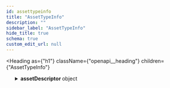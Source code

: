 ```yaml
---
id: assettypeinfo
title: "AssetTypeInfo"
description: ""
sidebar_label: "AssetTypeInfo"
hide_title: true
schema: true
custom_edit_url: null
---
```



<Heading
  as={"h1"}
  className={"openapi__heading"}
  children={"AssetTypeInfo"}
>
</Heading>





<ul>
  <SchemaItem
    collapsible={true}
    className={"schemaItem"}
  >
    <details
      style={{}}
      className={"openapi-markdown__details"}
    >
      <summary
        style={{}}
      >
        <span
          className={"openapi-schema__container"}
        >
          <strong
            className={"openapi-schema__property"}
          >
            assetDescriptor
          </strong><span
            className={"openapi-schema__name"}
          >
             object
          </span>
        </span>
      </summary><div
        style={{"marginLeft":"1rem"}}
      >
        <SchemaItem
          collapsible={false}
          name={"name"}
          required={false}
          schemaName={"string"}
          qualifierMessage={"**Possible values:** Value must match regular expression `^\\w+$`"}
          schema={{"pattern":"^\\w+$","type":"string"}}
        >
          
        </SchemaItem><SchemaItem
          collapsible={false}
          name={"icon"}
          required={false}
          schemaName={"string"}
          qualifierMessage={undefined}
          schema={{"type":"string"}}
        >
          
        </SchemaItem><SchemaItem
          collapsible={false}
          name={"colour"}
          required={false}
          schemaName={"string"}
          qualifierMessage={undefined}
          schema={{"type":"string"}}
        >
          
        </SchemaItem><SchemaItem
          collapsible={false}
          name={"dynamic"}
          required={false}
          schemaName={"boolean"}
          qualifierMessage={undefined}
          schema={{"type":"boolean"}}
        >
          
        </SchemaItem><SchemaItem
          collapsible={false}
          name={"descriptorType"}
          required={true}
          schemaName={"string"}
          qualifierMessage={undefined}
          schema={{"type":"string"}}
        >
          
        </SchemaItem>
      </div>
    </details>
  </SchemaItem><SchemaItem
    collapsible={true}
    className={"schemaItem"}
  >
    <details
      style={{}}
      className={"openapi-markdown__details"}
    >
      <summary
        style={{}}
      >
        <span
          className={"openapi-schema__container"}
        >
          <strong
            className={"openapi-schema__property"}
          >
            attributeDescriptors
          </strong><span
            className={"openapi-schema__name"}
          >
             object[]
          </span>
        </span>
      </summary><div
        style={{"marginLeft":"1rem"}}
      >
        <li>
          <div
            style={{"fontSize":"var(--ifm-code-font-size)","opacity":"0.6","marginLeft":"-.5rem","paddingBottom":".5rem"}}
          >
            Array [
          </div>
        </li><SchemaItem
          collapsible={false}
          name={"name"}
          required={false}
          schemaName={"string"}
          qualifierMessage={undefined}
          schema={{"type":"string"}}
        >
          
        </SchemaItem><SchemaItem
          collapsible={true}
          className={"schemaItem"}
        >
          <details
            style={{}}
            className={"openapi-markdown__details"}
          >
            <summary
              style={{}}
            >
              <span
                className={"openapi-schema__container"}
              >
                <strong
                  className={"openapi-schema__property"}
                >
                  type
                </strong><span
                  className={"openapi-schema__name"}
                >
                   object
                </span>
              </span>
            </summary><div
              style={{"marginLeft":"1rem"}}
            >
              <SchemaItem
                collapsible={false}
                name={"name"}
                required={false}
                schemaName={"string"}
                qualifierMessage={"**Possible values:** Value must match regular expression `^\\w+(\\[\\])?$`"}
                schema={{"pattern":"^\\w+(\\[\\])?$","type":"string"}}
              >
                
              </SchemaItem><SchemaItem
                collapsible={true}
                className={"schemaItem"}
              >
                <details
                  style={{}}
                  className={"openapi-markdown__details"}
                >
                  <summary
                    style={{}}
                  >
                    <span
                      className={"openapi-schema__container"}
                    >
                      <strong
                        className={"openapi-schema__property"}
                      >
                        constraints
                      </strong><span
                        className={"openapi-schema__name"}
                      >
                         object[]
                      </span>
                    </span>
                  </summary><div
                    style={{"marginLeft":"1rem"}}
                  >
                    <li>
                      <div
                        style={{"fontSize":"var(--ifm-code-font-size)","opacity":"0.6","marginLeft":"-.5rem","paddingBottom":".5rem"}}
                      >
                        Array [
                      </div>
                    </li><SchemaItem
                      collapsible={false}
                      name={"message"}
                      required={false}
                      schemaName={"string"}
                      qualifierMessage={undefined}
                      schema={{"type":"string"}}
                    >
                      
                    </SchemaItem><SchemaItem
                      collapsible={false}
                      name={"type"}
                      required={true}
                      schemaName={"string"}
                      qualifierMessage={undefined}
                      schema={{"type":"string"}}
                    >
                      
                    </SchemaItem><li>
                      <div
                        style={{"fontSize":"var(--ifm-code-font-size)","opacity":"0.6","marginLeft":"-.5rem"}}
                      >
                        ]
                      </div>
                    </li>
                  </div>
                </details>
              </SchemaItem><SchemaItem
                collapsible={true}
                className={"schemaItem"}
              >
                <details
                  style={{}}
                  className={"openapi-markdown__details"}
                >
                  <summary
                    style={{}}
                  >
                    <span
                      className={"openapi-schema__container"}
                    >
                      <strong
                        className={"openapi-schema__property"}
                      >
                        format
                      </strong><span
                        className={"openapi-schema__name"}
                      >
                         object
                      </span>
                    </span>
                  </summary><div
                    style={{"marginLeft":"1rem"}}
                  >
                    <SchemaItem
                      collapsible={false}
                      name={"useGrouping"}
                      required={false}
                      schemaName={"boolean"}
                      qualifierMessage={undefined}
                      schema={{"type":"boolean"}}
                    >
                      
                    </SchemaItem><SchemaItem
                      collapsible={false}
                      name={"minimumIntegerDigits"}
                      required={false}
                      schemaName={"int32"}
                      qualifierMessage={undefined}
                      schema={{"type":"integer","format":"int32"}}
                    >
                      
                    </SchemaItem><SchemaItem
                      collapsible={false}
                      name={"minimumFractionDigits"}
                      required={false}
                      schemaName={"int32"}
                      qualifierMessage={undefined}
                      schema={{"type":"integer","format":"int32"}}
                    >
                      
                    </SchemaItem><SchemaItem
                      collapsible={false}
                      name={"maximumFractionDigits"}
                      required={false}
                      schemaName={"int32"}
                      qualifierMessage={undefined}
                      schema={{"type":"integer","format":"int32"}}
                    >
                      
                    </SchemaItem><SchemaItem
                      collapsible={false}
                      name={"minimumSignificantDigits"}
                      required={false}
                      schemaName={"int32"}
                      qualifierMessage={undefined}
                      schema={{"type":"integer","format":"int32"}}
                    >
                      
                    </SchemaItem><SchemaItem
                      collapsible={false}
                      name={"maximumSignificantDigits"}
                      required={false}
                      schemaName={"int32"}
                      qualifierMessage={undefined}
                      schema={{"type":"integer","format":"int32"}}
                    >
                      
                    </SchemaItem><SchemaItem
                      collapsible={false}
                      name={"asBoolean"}
                      required={false}
                      schemaName={"boolean"}
                      qualifierMessage={undefined}
                      schema={{"type":"boolean"}}
                    >
                      
                    </SchemaItem><SchemaItem
                      collapsible={false}
                      name={"asDate"}
                      required={false}
                      schemaName={"boolean"}
                      qualifierMessage={undefined}
                      schema={{"type":"boolean"}}
                    >
                      
                    </SchemaItem><SchemaItem
                      collapsible={false}
                      name={"asSlider"}
                      required={false}
                      schemaName={"boolean"}
                      qualifierMessage={undefined}
                      schema={{"type":"boolean"}}
                    >
                      
                    </SchemaItem><SchemaItem
                      collapsible={false}
                      name={"resolution"}
                      required={false}
                      schemaName={"number"}
                      qualifierMessage={undefined}
                      schema={{"type":"number"}}
                    >
                      
                    </SchemaItem><SchemaItem
                      collapsible={false}
                      name={"dateStyle"}
                      required={false}
                      schemaName={"string"}
                      qualifierMessage={"**Possible values:** [`numeric`, `2-digit`, `full`, `long`, `medium`, `short`, `narrow`]"}
                      schema={{"type":"string","enum":["numeric","2-digit","full","long","medium","short","narrow"]}}
                    >
                      
                    </SchemaItem><SchemaItem
                      collapsible={false}
                      name={"timeStyle"}
                      required={false}
                      schemaName={"string"}
                      qualifierMessage={"**Possible values:** [`numeric`, `2-digit`, `full`, `long`, `medium`, `short`, `narrow`]"}
                      schema={{"type":"string","enum":["numeric","2-digit","full","long","medium","short","narrow"]}}
                    >
                      
                    </SchemaItem><SchemaItem
                      collapsible={false}
                      name={"dayPeriod"}
                      required={false}
                      schemaName={"string"}
                      qualifierMessage={"**Possible values:** [`numeric`, `2-digit`, `full`, `long`, `medium`, `short`, `narrow`]"}
                      schema={{"type":"string","enum":["numeric","2-digit","full","long","medium","short","narrow"]}}
                    >
                      
                    </SchemaItem><SchemaItem
                      collapsible={false}
                      name={"hour12"}
                      required={false}
                      schemaName={"boolean"}
                      qualifierMessage={undefined}
                      schema={{"type":"boolean"}}
                    >
                      
                    </SchemaItem><SchemaItem
                      collapsible={false}
                      name={"iso8601"}
                      required={false}
                      schemaName={"boolean"}
                      qualifierMessage={undefined}
                      schema={{"type":"boolean"}}
                    >
                      
                    </SchemaItem><SchemaItem
                      collapsible={false}
                      name={"weekday"}
                      required={false}
                      schemaName={"string"}
                      qualifierMessage={"**Possible values:** [`numeric`, `2-digit`, `full`, `long`, `medium`, `short`, `narrow`]"}
                      schema={{"type":"string","enum":["numeric","2-digit","full","long","medium","short","narrow"]}}
                    >
                      
                    </SchemaItem><SchemaItem
                      collapsible={false}
                      name={"era"}
                      required={false}
                      schemaName={"string"}
                      qualifierMessage={"**Possible values:** [`numeric`, `2-digit`, `full`, `long`, `medium`, `short`, `narrow`]"}
                      schema={{"type":"string","enum":["numeric","2-digit","full","long","medium","short","narrow"]}}
                    >
                      
                    </SchemaItem><SchemaItem
                      collapsible={false}
                      name={"year"}
                      required={false}
                      schemaName={"string"}
                      qualifierMessage={"**Possible values:** [`numeric`, `2-digit`, `full`, `long`, `medium`, `short`, `narrow`]"}
                      schema={{"type":"string","enum":["numeric","2-digit","full","long","medium","short","narrow"]}}
                    >
                      
                    </SchemaItem><SchemaItem
                      collapsible={false}
                      name={"month"}
                      required={false}
                      schemaName={"string"}
                      qualifierMessage={"**Possible values:** [`numeric`, `2-digit`, `full`, `long`, `medium`, `short`, `narrow`]"}
                      schema={{"type":"string","enum":["numeric","2-digit","full","long","medium","short","narrow"]}}
                    >
                      
                    </SchemaItem><SchemaItem
                      collapsible={false}
                      name={"week"}
                      required={false}
                      schemaName={"string"}
                      qualifierMessage={"**Possible values:** [`numeric`, `2-digit`, `full`, `long`, `medium`, `short`, `narrow`]"}
                      schema={{"type":"string","enum":["numeric","2-digit","full","long","medium","short","narrow"]}}
                    >
                      
                    </SchemaItem><SchemaItem
                      collapsible={false}
                      name={"day"}
                      required={false}
                      schemaName={"string"}
                      qualifierMessage={"**Possible values:** [`numeric`, `2-digit`, `full`, `long`, `medium`, `short`, `narrow`]"}
                      schema={{"type":"string","enum":["numeric","2-digit","full","long","medium","short","narrow"]}}
                    >
                      
                    </SchemaItem><SchemaItem
                      collapsible={false}
                      name={"hour"}
                      required={false}
                      schemaName={"string"}
                      qualifierMessage={"**Possible values:** [`numeric`, `2-digit`, `full`, `long`, `medium`, `short`, `narrow`]"}
                      schema={{"type":"string","enum":["numeric","2-digit","full","long","medium","short","narrow"]}}
                    >
                      
                    </SchemaItem><SchemaItem
                      collapsible={false}
                      name={"minute"}
                      required={false}
                      schemaName={"string"}
                      qualifierMessage={"**Possible values:** [`numeric`, `2-digit`, `full`, `long`, `medium`, `short`, `narrow`]"}
                      schema={{"type":"string","enum":["numeric","2-digit","full","long","medium","short","narrow"]}}
                    >
                      
                    </SchemaItem><SchemaItem
                      collapsible={false}
                      name={"second"}
                      required={false}
                      schemaName={"string"}
                      qualifierMessage={"**Possible values:** [`numeric`, `2-digit`, `full`, `long`, `medium`, `short`, `narrow`]"}
                      schema={{"type":"string","enum":["numeric","2-digit","full","long","medium","short","narrow"]}}
                    >
                      
                    </SchemaItem><SchemaItem
                      collapsible={false}
                      name={"fractionalSecondDigits"}
                      required={false}
                      schemaName={"int32"}
                      qualifierMessage={undefined}
                      schema={{"type":"integer","format":"int32"}}
                    >
                      
                    </SchemaItem><SchemaItem
                      collapsible={false}
                      name={"timeZoneName"}
                      required={false}
                      schemaName={"string"}
                      qualifierMessage={"**Possible values:** [`numeric`, `2-digit`, `full`, `long`, `medium`, `short`, `narrow`]"}
                      schema={{"type":"string","enum":["numeric","2-digit","full","long","medium","short","narrow"]}}
                    >
                      
                    </SchemaItem><SchemaItem
                      collapsible={false}
                      name={"momentJsFormat"}
                      required={false}
                      schemaName={"string"}
                      qualifierMessage={undefined}
                      schema={{"type":"string"}}
                    >
                      
                    </SchemaItem><SchemaItem
                      collapsible={false}
                      name={"asNumber"}
                      required={false}
                      schemaName={"boolean"}
                      qualifierMessage={undefined}
                      schema={{"type":"boolean"}}
                    >
                      
                    </SchemaItem><SchemaItem
                      collapsible={false}
                      name={"asOnOff"}
                      required={false}
                      schemaName={"boolean"}
                      qualifierMessage={undefined}
                      schema={{"type":"boolean"}}
                    >
                      
                    </SchemaItem><SchemaItem
                      collapsible={false}
                      name={"asPressedReleased"}
                      required={false}
                      schemaName={"boolean"}
                      qualifierMessage={undefined}
                      schema={{"type":"boolean"}}
                    >
                      
                    </SchemaItem><SchemaItem
                      collapsible={false}
                      name={"asOpenClosed"}
                      required={false}
                      schemaName={"boolean"}
                      qualifierMessage={undefined}
                      schema={{"type":"boolean"}}
                    >
                      
                    </SchemaItem><SchemaItem
                      collapsible={false}
                      name={"asMomentary"}
                      required={false}
                      schemaName={"boolean"}
                      qualifierMessage={undefined}
                      schema={{"type":"boolean"}}
                    >
                      
                    </SchemaItem><SchemaItem
                      collapsible={false}
                      name={"multiline"}
                      required={false}
                      schemaName={"boolean"}
                      qualifierMessage={undefined}
                      schema={{"type":"boolean"}}
                    >
                      
                    </SchemaItem>
                  </div>
                </details>
              </SchemaItem><SchemaItem
                collapsible={false}
                name={"units"}
                required={false}
                schemaName={"string[]"}
                qualifierMessage={undefined}
                schema={{"type":"array","items":{"type":"string"}}}
              >
                
              </SchemaItem><SchemaItem
                collapsible={false}
                name={"arrayDimensions"}
                required={false}
                schemaName={"int32"}
                qualifierMessage={undefined}
                schema={{"type":"integer","format":"int32"}}
              >
                
              </SchemaItem><SchemaItem
                collapsible={false}
                name={"metaUseOnly"}
                required={false}
                schemaName={"boolean"}
                qualifierMessage={undefined}
                schema={{"type":"boolean"}}
              >
                
              </SchemaItem><SchemaItem
                collapsible={false}
                name={"jsonType"}
                required={false}
                schemaName={"string"}
                qualifierMessage={undefined}
                schema={{"type":"string"}}
              >
                
              </SchemaItem>
            </div>
          </details>
        </SchemaItem><SchemaItem
          collapsible={true}
          className={"schemaItem"}
        >
          <details
            style={{}}
            className={"openapi-markdown__details"}
          >
            <summary
              style={{}}
            >
              <span
                className={"openapi-schema__container"}
              >
                <strong
                  className={"openapi-schema__property"}
                >
                  constraints
                </strong><span
                  className={"openapi-schema__name"}
                >
                   object[]
                </span>
              </span>
            </summary><div
              style={{"marginLeft":"1rem"}}
            >
              <li>
                <div
                  style={{"fontSize":"var(--ifm-code-font-size)","opacity":"0.6","marginLeft":"-.5rem","paddingBottom":".5rem"}}
                >
                  Array [
                </div>
              </li><SchemaItem
                collapsible={false}
                name={"message"}
                required={false}
                schemaName={"string"}
                qualifierMessage={undefined}
                schema={{"type":"string"}}
              >
                
              </SchemaItem><SchemaItem
                collapsible={false}
                name={"type"}
                required={true}
                schemaName={"string"}
                qualifierMessage={undefined}
                schema={{"type":"string"}}
              >
                
              </SchemaItem><li>
                <div
                  style={{"fontSize":"var(--ifm-code-font-size)","opacity":"0.6","marginLeft":"-.5rem"}}
                >
                  ]
                </div>
              </li>
            </div>
          </details>
        </SchemaItem><SchemaItem
          collapsible={true}
          className={"schemaItem"}
        >
          <details
            style={{}}
            className={"openapi-markdown__details"}
          >
            <summary
              style={{}}
            >
              <span
                className={"openapi-schema__container"}
              >
                <strong
                  className={"openapi-schema__property"}
                >
                  format
                </strong><span
                  className={"openapi-schema__name"}
                >
                   object
                </span>
              </span>
            </summary><div
              style={{"marginLeft":"1rem"}}
            >
              <SchemaItem
                collapsible={false}
                name={"useGrouping"}
                required={false}
                schemaName={"boolean"}
                qualifierMessage={undefined}
                schema={{"type":"boolean"}}
              >
                
              </SchemaItem><SchemaItem
                collapsible={false}
                name={"minimumIntegerDigits"}
                required={false}
                schemaName={"int32"}
                qualifierMessage={undefined}
                schema={{"type":"integer","format":"int32"}}
              >
                
              </SchemaItem><SchemaItem
                collapsible={false}
                name={"minimumFractionDigits"}
                required={false}
                schemaName={"int32"}
                qualifierMessage={undefined}
                schema={{"type":"integer","format":"int32"}}
              >
                
              </SchemaItem><SchemaItem
                collapsible={false}
                name={"maximumFractionDigits"}
                required={false}
                schemaName={"int32"}
                qualifierMessage={undefined}
                schema={{"type":"integer","format":"int32"}}
              >
                
              </SchemaItem><SchemaItem
                collapsible={false}
                name={"minimumSignificantDigits"}
                required={false}
                schemaName={"int32"}
                qualifierMessage={undefined}
                schema={{"type":"integer","format":"int32"}}
              >
                
              </SchemaItem><SchemaItem
                collapsible={false}
                name={"maximumSignificantDigits"}
                required={false}
                schemaName={"int32"}
                qualifierMessage={undefined}
                schema={{"type":"integer","format":"int32"}}
              >
                
              </SchemaItem><SchemaItem
                collapsible={false}
                name={"asBoolean"}
                required={false}
                schemaName={"boolean"}
                qualifierMessage={undefined}
                schema={{"type":"boolean"}}
              >
                
              </SchemaItem><SchemaItem
                collapsible={false}
                name={"asDate"}
                required={false}
                schemaName={"boolean"}
                qualifierMessage={undefined}
                schema={{"type":"boolean"}}
              >
                
              </SchemaItem><SchemaItem
                collapsible={false}
                name={"asSlider"}
                required={false}
                schemaName={"boolean"}
                qualifierMessage={undefined}
                schema={{"type":"boolean"}}
              >
                
              </SchemaItem><SchemaItem
                collapsible={false}
                name={"resolution"}
                required={false}
                schemaName={"number"}
                qualifierMessage={undefined}
                schema={{"type":"number"}}
              >
                
              </SchemaItem><SchemaItem
                collapsible={false}
                name={"dateStyle"}
                required={false}
                schemaName={"string"}
                qualifierMessage={"**Possible values:** [`numeric`, `2-digit`, `full`, `long`, `medium`, `short`, `narrow`]"}
                schema={{"type":"string","enum":["numeric","2-digit","full","long","medium","short","narrow"]}}
              >
                
              </SchemaItem><SchemaItem
                collapsible={false}
                name={"timeStyle"}
                required={false}
                schemaName={"string"}
                qualifierMessage={"**Possible values:** [`numeric`, `2-digit`, `full`, `long`, `medium`, `short`, `narrow`]"}
                schema={{"type":"string","enum":["numeric","2-digit","full","long","medium","short","narrow"]}}
              >
                
              </SchemaItem><SchemaItem
                collapsible={false}
                name={"dayPeriod"}
                required={false}
                schemaName={"string"}
                qualifierMessage={"**Possible values:** [`numeric`, `2-digit`, `full`, `long`, `medium`, `short`, `narrow`]"}
                schema={{"type":"string","enum":["numeric","2-digit","full","long","medium","short","narrow"]}}
              >
                
              </SchemaItem><SchemaItem
                collapsible={false}
                name={"hour12"}
                required={false}
                schemaName={"boolean"}
                qualifierMessage={undefined}
                schema={{"type":"boolean"}}
              >
                
              </SchemaItem><SchemaItem
                collapsible={false}
                name={"iso8601"}
                required={false}
                schemaName={"boolean"}
                qualifierMessage={undefined}
                schema={{"type":"boolean"}}
              >
                
              </SchemaItem><SchemaItem
                collapsible={false}
                name={"weekday"}
                required={false}
                schemaName={"string"}
                qualifierMessage={"**Possible values:** [`numeric`, `2-digit`, `full`, `long`, `medium`, `short`, `narrow`]"}
                schema={{"type":"string","enum":["numeric","2-digit","full","long","medium","short","narrow"]}}
              >
                
              </SchemaItem><SchemaItem
                collapsible={false}
                name={"era"}
                required={false}
                schemaName={"string"}
                qualifierMessage={"**Possible values:** [`numeric`, `2-digit`, `full`, `long`, `medium`, `short`, `narrow`]"}
                schema={{"type":"string","enum":["numeric","2-digit","full","long","medium","short","narrow"]}}
              >
                
              </SchemaItem><SchemaItem
                collapsible={false}
                name={"year"}
                required={false}
                schemaName={"string"}
                qualifierMessage={"**Possible values:** [`numeric`, `2-digit`, `full`, `long`, `medium`, `short`, `narrow`]"}
                schema={{"type":"string","enum":["numeric","2-digit","full","long","medium","short","narrow"]}}
              >
                
              </SchemaItem><SchemaItem
                collapsible={false}
                name={"month"}
                required={false}
                schemaName={"string"}
                qualifierMessage={"**Possible values:** [`numeric`, `2-digit`, `full`, `long`, `medium`, `short`, `narrow`]"}
                schema={{"type":"string","enum":["numeric","2-digit","full","long","medium","short","narrow"]}}
              >
                
              </SchemaItem><SchemaItem
                collapsible={false}
                name={"week"}
                required={false}
                schemaName={"string"}
                qualifierMessage={"**Possible values:** [`numeric`, `2-digit`, `full`, `long`, `medium`, `short`, `narrow`]"}
                schema={{"type":"string","enum":["numeric","2-digit","full","long","medium","short","narrow"]}}
              >
                
              </SchemaItem><SchemaItem
                collapsible={false}
                name={"day"}
                required={false}
                schemaName={"string"}
                qualifierMessage={"**Possible values:** [`numeric`, `2-digit`, `full`, `long`, `medium`, `short`, `narrow`]"}
                schema={{"type":"string","enum":["numeric","2-digit","full","long","medium","short","narrow"]}}
              >
                
              </SchemaItem><SchemaItem
                collapsible={false}
                name={"hour"}
                required={false}
                schemaName={"string"}
                qualifierMessage={"**Possible values:** [`numeric`, `2-digit`, `full`, `long`, `medium`, `short`, `narrow`]"}
                schema={{"type":"string","enum":["numeric","2-digit","full","long","medium","short","narrow"]}}
              >
                
              </SchemaItem><SchemaItem
                collapsible={false}
                name={"minute"}
                required={false}
                schemaName={"string"}
                qualifierMessage={"**Possible values:** [`numeric`, `2-digit`, `full`, `long`, `medium`, `short`, `narrow`]"}
                schema={{"type":"string","enum":["numeric","2-digit","full","long","medium","short","narrow"]}}
              >
                
              </SchemaItem><SchemaItem
                collapsible={false}
                name={"second"}
                required={false}
                schemaName={"string"}
                qualifierMessage={"**Possible values:** [`numeric`, `2-digit`, `full`, `long`, `medium`, `short`, `narrow`]"}
                schema={{"type":"string","enum":["numeric","2-digit","full","long","medium","short","narrow"]}}
              >
                
              </SchemaItem><SchemaItem
                collapsible={false}
                name={"fractionalSecondDigits"}
                required={false}
                schemaName={"int32"}
                qualifierMessage={undefined}
                schema={{"type":"integer","format":"int32"}}
              >
                
              </SchemaItem><SchemaItem
                collapsible={false}
                name={"timeZoneName"}
                required={false}
                schemaName={"string"}
                qualifierMessage={"**Possible values:** [`numeric`, `2-digit`, `full`, `long`, `medium`, `short`, `narrow`]"}
                schema={{"type":"string","enum":["numeric","2-digit","full","long","medium","short","narrow"]}}
              >
                
              </SchemaItem><SchemaItem
                collapsible={false}
                name={"momentJsFormat"}
                required={false}
                schemaName={"string"}
                qualifierMessage={undefined}
                schema={{"type":"string"}}
              >
                
              </SchemaItem><SchemaItem
                collapsible={false}
                name={"asNumber"}
                required={false}
                schemaName={"boolean"}
                qualifierMessage={undefined}
                schema={{"type":"boolean"}}
              >
                
              </SchemaItem><SchemaItem
                collapsible={false}
                name={"asOnOff"}
                required={false}
                schemaName={"boolean"}
                qualifierMessage={undefined}
                schema={{"type":"boolean"}}
              >
                
              </SchemaItem><SchemaItem
                collapsible={false}
                name={"asPressedReleased"}
                required={false}
                schemaName={"boolean"}
                qualifierMessage={undefined}
                schema={{"type":"boolean"}}
              >
                
              </SchemaItem><SchemaItem
                collapsible={false}
                name={"asOpenClosed"}
                required={false}
                schemaName={"boolean"}
                qualifierMessage={undefined}
                schema={{"type":"boolean"}}
              >
                
              </SchemaItem><SchemaItem
                collapsible={false}
                name={"asMomentary"}
                required={false}
                schemaName={"boolean"}
                qualifierMessage={undefined}
                schema={{"type":"boolean"}}
              >
                
              </SchemaItem><SchemaItem
                collapsible={false}
                name={"multiline"}
                required={false}
                schemaName={"boolean"}
                qualifierMessage={undefined}
                schema={{"type":"boolean"}}
              >
                
              </SchemaItem>
            </div>
          </details>
        </SchemaItem><SchemaItem
          collapsible={false}
          name={"units"}
          required={false}
          schemaName={"string[]"}
          qualifierMessage={undefined}
          schema={{"type":"array","items":{"type":"string"}}}
        >
          
        </SchemaItem><SchemaItem
          collapsible={true}
          className={"schemaItem"}
        >
          <details
            style={{}}
            className={"openapi-markdown__details"}
          >
            <summary
              style={{}}
            >
              <span
                className={"openapi-schema__container"}
              >
                <strong
                  className={"openapi-schema__property"}
                >
                  meta
                </strong><span
                  className={"openapi-schema__name"}
                >
                   object
                </span>
              </span>
            </summary><div
              style={{"marginLeft":"1rem"}}
            >
              <SchemaItem
                collapsible={true}
                className={"schemaItem"}
              >
                <details
                  style={{}}
                  className={"openapi-markdown__details"}
                >
                  <summary
                    style={{}}
                  >
                    <span
                      className={"openapi-schema__container"}
                    >
                      <strong
                        className={"openapi-schema__property"}
                      >
                        delegate
                      </strong><span
                        className={"openapi-schema__name"}
                      >
                         object
                      </span>
                    </span>
                  </summary><div
                    style={{"marginLeft":"1rem"}}
                  >
                    <SchemaItem
                      collapsible={true}
                      className={"schemaItem"}
                    >
                      <details
                        style={{}}
                        className={"openapi-markdown__details"}
                      >
                        <summary
                          style={{}}
                        >
                          <span
                            className={"openapi-schema__container"}
                          >
                            <strong
                              className={"openapi-schema__property"}
                            >
                              property name*
                            </strong><span
                              className={"openapi-schema__name"}
                            >
                               MetaItemObject
                            </span>
                          </span>
                        </summary><div
                          style={{"marginLeft":"1rem"}}
                        >
                          <SchemaItem
                            collapsible={true}
                            className={"schemaItem"}
                          >
                            <details
                              style={{}}
                              className={"openapi-markdown__details"}
                            >
                              <summary
                                style={{}}
                              >
                                <span
                                  className={"openapi-schema__container"}
                                >
                                  <strong
                                    className={"openapi-schema__property"}
                                  >
                                    type
                                  </strong><span
                                    className={"openapi-schema__name"}
                                  >
                                     object
                                  </span>
                                </span>
                              </summary><div
                                style={{"marginLeft":"1rem"}}
                              >
                                <SchemaItem
                                  collapsible={false}
                                  name={"name"}
                                  required={false}
                                  schemaName={"string"}
                                  qualifierMessage={"**Possible values:** Value must match regular expression `^\\w+(\\[\\])?$`"}
                                  schema={{"pattern":"^\\w+(\\[\\])?$","type":"string"}}
                                >
                                  
                                </SchemaItem><SchemaItem
                                  collapsible={true}
                                  className={"schemaItem"}
                                >
                                  <details
                                    style={{}}
                                    className={"openapi-markdown__details"}
                                  >
                                    <summary
                                      style={{}}
                                    >
                                      <span
                                        className={"openapi-schema__container"}
                                      >
                                        <strong
                                          className={"openapi-schema__property"}
                                        >
                                          constraints
                                        </strong><span
                                          className={"openapi-schema__name"}
                                        >
                                           object[]
                                        </span>
                                      </span>
                                    </summary><div
                                      style={{"marginLeft":"1rem"}}
                                    >
                                      <li>
                                        <div
                                          style={{"fontSize":"var(--ifm-code-font-size)","opacity":"0.6","marginLeft":"-.5rem","paddingBottom":".5rem"}}
                                        >
                                          Array [
                                        </div>
                                      </li><SchemaItem
                                        collapsible={false}
                                        name={"message"}
                                        required={false}
                                        schemaName={"string"}
                                        qualifierMessage={undefined}
                                        schema={{"type":"string"}}
                                      >
                                        
                                      </SchemaItem><SchemaItem
                                        collapsible={false}
                                        name={"type"}
                                        required={true}
                                        schemaName={"string"}
                                        qualifierMessage={undefined}
                                        schema={{"type":"string"}}
                                      >
                                        
                                      </SchemaItem><li>
                                        <div
                                          style={{"fontSize":"var(--ifm-code-font-size)","opacity":"0.6","marginLeft":"-.5rem"}}
                                        >
                                          ]
                                        </div>
                                      </li>
                                    </div>
                                  </details>
                                </SchemaItem><SchemaItem
                                  collapsible={true}
                                  className={"schemaItem"}
                                >
                                  <details
                                    style={{}}
                                    className={"openapi-markdown__details"}
                                  >
                                    <summary
                                      style={{}}
                                    >
                                      <span
                                        className={"openapi-schema__container"}
                                      >
                                        <strong
                                          className={"openapi-schema__property"}
                                        >
                                          format
                                        </strong><span
                                          className={"openapi-schema__name"}
                                        >
                                           object
                                        </span>
                                      </span>
                                    </summary><div
                                      style={{"marginLeft":"1rem"}}
                                    >
                                      <SchemaItem
                                        collapsible={false}
                                        name={"useGrouping"}
                                        required={false}
                                        schemaName={"boolean"}
                                        qualifierMessage={undefined}
                                        schema={{"type":"boolean"}}
                                      >
                                        
                                      </SchemaItem><SchemaItem
                                        collapsible={false}
                                        name={"minimumIntegerDigits"}
                                        required={false}
                                        schemaName={"int32"}
                                        qualifierMessage={undefined}
                                        schema={{"type":"integer","format":"int32"}}
                                      >
                                        
                                      </SchemaItem><SchemaItem
                                        collapsible={false}
                                        name={"minimumFractionDigits"}
                                        required={false}
                                        schemaName={"int32"}
                                        qualifierMessage={undefined}
                                        schema={{"type":"integer","format":"int32"}}
                                      >
                                        
                                      </SchemaItem><SchemaItem
                                        collapsible={false}
                                        name={"maximumFractionDigits"}
                                        required={false}
                                        schemaName={"int32"}
                                        qualifierMessage={undefined}
                                        schema={{"type":"integer","format":"int32"}}
                                      >
                                        
                                      </SchemaItem><SchemaItem
                                        collapsible={false}
                                        name={"minimumSignificantDigits"}
                                        required={false}
                                        schemaName={"int32"}
                                        qualifierMessage={undefined}
                                        schema={{"type":"integer","format":"int32"}}
                                      >
                                        
                                      </SchemaItem><SchemaItem
                                        collapsible={false}
                                        name={"maximumSignificantDigits"}
                                        required={false}
                                        schemaName={"int32"}
                                        qualifierMessage={undefined}
                                        schema={{"type":"integer","format":"int32"}}
                                      >
                                        
                                      </SchemaItem><SchemaItem
                                        collapsible={false}
                                        name={"asBoolean"}
                                        required={false}
                                        schemaName={"boolean"}
                                        qualifierMessage={undefined}
                                        schema={{"type":"boolean"}}
                                      >
                                        
                                      </SchemaItem><SchemaItem
                                        collapsible={false}
                                        name={"asDate"}
                                        required={false}
                                        schemaName={"boolean"}
                                        qualifierMessage={undefined}
                                        schema={{"type":"boolean"}}
                                      >
                                        
                                      </SchemaItem><SchemaItem
                                        collapsible={false}
                                        name={"asSlider"}
                                        required={false}
                                        schemaName={"boolean"}
                                        qualifierMessage={undefined}
                                        schema={{"type":"boolean"}}
                                      >
                                        
                                      </SchemaItem><SchemaItem
                                        collapsible={false}
                                        name={"resolution"}
                                        required={false}
                                        schemaName={"number"}
                                        qualifierMessage={undefined}
                                        schema={{"type":"number"}}
                                      >
                                        
                                      </SchemaItem><SchemaItem
                                        collapsible={false}
                                        name={"dateStyle"}
                                        required={false}
                                        schemaName={"string"}
                                        qualifierMessage={"**Possible values:** [`numeric`, `2-digit`, `full`, `long`, `medium`, `short`, `narrow`]"}
                                        schema={{"type":"string","enum":["numeric","2-digit","full","long","medium","short","narrow"]}}
                                      >
                                        
                                      </SchemaItem><SchemaItem
                                        collapsible={false}
                                        name={"timeStyle"}
                                        required={false}
                                        schemaName={"string"}
                                        qualifierMessage={"**Possible values:** [`numeric`, `2-digit`, `full`, `long`, `medium`, `short`, `narrow`]"}
                                        schema={{"type":"string","enum":["numeric","2-digit","full","long","medium","short","narrow"]}}
                                      >
                                        
                                      </SchemaItem><SchemaItem
                                        collapsible={false}
                                        name={"dayPeriod"}
                                        required={false}
                                        schemaName={"string"}
                                        qualifierMessage={"**Possible values:** [`numeric`, `2-digit`, `full`, `long`, `medium`, `short`, `narrow`]"}
                                        schema={{"type":"string","enum":["numeric","2-digit","full","long","medium","short","narrow"]}}
                                      >
                                        
                                      </SchemaItem><SchemaItem
                                        collapsible={false}
                                        name={"hour12"}
                                        required={false}
                                        schemaName={"boolean"}
                                        qualifierMessage={undefined}
                                        schema={{"type":"boolean"}}
                                      >
                                        
                                      </SchemaItem><SchemaItem
                                        collapsible={false}
                                        name={"iso8601"}
                                        required={false}
                                        schemaName={"boolean"}
                                        qualifierMessage={undefined}
                                        schema={{"type":"boolean"}}
                                      >
                                        
                                      </SchemaItem><SchemaItem
                                        collapsible={false}
                                        name={"weekday"}
                                        required={false}
                                        schemaName={"string"}
                                        qualifierMessage={"**Possible values:** [`numeric`, `2-digit`, `full`, `long`, `medium`, `short`, `narrow`]"}
                                        schema={{"type":"string","enum":["numeric","2-digit","full","long","medium","short","narrow"]}}
                                      >
                                        
                                      </SchemaItem><SchemaItem
                                        collapsible={false}
                                        name={"era"}
                                        required={false}
                                        schemaName={"string"}
                                        qualifierMessage={"**Possible values:** [`numeric`, `2-digit`, `full`, `long`, `medium`, `short`, `narrow`]"}
                                        schema={{"type":"string","enum":["numeric","2-digit","full","long","medium","short","narrow"]}}
                                      >
                                        
                                      </SchemaItem><SchemaItem
                                        collapsible={false}
                                        name={"year"}
                                        required={false}
                                        schemaName={"string"}
                                        qualifierMessage={"**Possible values:** [`numeric`, `2-digit`, `full`, `long`, `medium`, `short`, `narrow`]"}
                                        schema={{"type":"string","enum":["numeric","2-digit","full","long","medium","short","narrow"]}}
                                      >
                                        
                                      </SchemaItem><SchemaItem
                                        collapsible={false}
                                        name={"month"}
                                        required={false}
                                        schemaName={"string"}
                                        qualifierMessage={"**Possible values:** [`numeric`, `2-digit`, `full`, `long`, `medium`, `short`, `narrow`]"}
                                        schema={{"type":"string","enum":["numeric","2-digit","full","long","medium","short","narrow"]}}
                                      >
                                        
                                      </SchemaItem><SchemaItem
                                        collapsible={false}
                                        name={"week"}
                                        required={false}
                                        schemaName={"string"}
                                        qualifierMessage={"**Possible values:** [`numeric`, `2-digit`, `full`, `long`, `medium`, `short`, `narrow`]"}
                                        schema={{"type":"string","enum":["numeric","2-digit","full","long","medium","short","narrow"]}}
                                      >
                                        
                                      </SchemaItem><SchemaItem
                                        collapsible={false}
                                        name={"day"}
                                        required={false}
                                        schemaName={"string"}
                                        qualifierMessage={"**Possible values:** [`numeric`, `2-digit`, `full`, `long`, `medium`, `short`, `narrow`]"}
                                        schema={{"type":"string","enum":["numeric","2-digit","full","long","medium","short","narrow"]}}
                                      >
                                        
                                      </SchemaItem><SchemaItem
                                        collapsible={false}
                                        name={"hour"}
                                        required={false}
                                        schemaName={"string"}
                                        qualifierMessage={"**Possible values:** [`numeric`, `2-digit`, `full`, `long`, `medium`, `short`, `narrow`]"}
                                        schema={{"type":"string","enum":["numeric","2-digit","full","long","medium","short","narrow"]}}
                                      >
                                        
                                      </SchemaItem><SchemaItem
                                        collapsible={false}
                                        name={"minute"}
                                        required={false}
                                        schemaName={"string"}
                                        qualifierMessage={"**Possible values:** [`numeric`, `2-digit`, `full`, `long`, `medium`, `short`, `narrow`]"}
                                        schema={{"type":"string","enum":["numeric","2-digit","full","long","medium","short","narrow"]}}
                                      >
                                        
                                      </SchemaItem><SchemaItem
                                        collapsible={false}
                                        name={"second"}
                                        required={false}
                                        schemaName={"string"}
                                        qualifierMessage={"**Possible values:** [`numeric`, `2-digit`, `full`, `long`, `medium`, `short`, `narrow`]"}
                                        schema={{"type":"string","enum":["numeric","2-digit","full","long","medium","short","narrow"]}}
                                      >
                                        
                                      </SchemaItem><SchemaItem
                                        collapsible={false}
                                        name={"fractionalSecondDigits"}
                                        required={false}
                                        schemaName={"int32"}
                                        qualifierMessage={undefined}
                                        schema={{"type":"integer","format":"int32"}}
                                      >
                                        
                                      </SchemaItem><SchemaItem
                                        collapsible={false}
                                        name={"timeZoneName"}
                                        required={false}
                                        schemaName={"string"}
                                        qualifierMessage={"**Possible values:** [`numeric`, `2-digit`, `full`, `long`, `medium`, `short`, `narrow`]"}
                                        schema={{"type":"string","enum":["numeric","2-digit","full","long","medium","short","narrow"]}}
                                      >
                                        
                                      </SchemaItem><SchemaItem
                                        collapsible={false}
                                        name={"momentJsFormat"}
                                        required={false}
                                        schemaName={"string"}
                                        qualifierMessage={undefined}
                                        schema={{"type":"string"}}
                                      >
                                        
                                      </SchemaItem><SchemaItem
                                        collapsible={false}
                                        name={"asNumber"}
                                        required={false}
                                        schemaName={"boolean"}
                                        qualifierMessage={undefined}
                                        schema={{"type":"boolean"}}
                                      >
                                        
                                      </SchemaItem><SchemaItem
                                        collapsible={false}
                                        name={"asOnOff"}
                                        required={false}
                                        schemaName={"boolean"}
                                        qualifierMessage={undefined}
                                        schema={{"type":"boolean"}}
                                      >
                                        
                                      </SchemaItem><SchemaItem
                                        collapsible={false}
                                        name={"asPressedReleased"}
                                        required={false}
                                        schemaName={"boolean"}
                                        qualifierMessage={undefined}
                                        schema={{"type":"boolean"}}
                                      >
                                        
                                      </SchemaItem><SchemaItem
                                        collapsible={false}
                                        name={"asOpenClosed"}
                                        required={false}
                                        schemaName={"boolean"}
                                        qualifierMessage={undefined}
                                        schema={{"type":"boolean"}}
                                      >
                                        
                                      </SchemaItem><SchemaItem
                                        collapsible={false}
                                        name={"asMomentary"}
                                        required={false}
                                        schemaName={"boolean"}
                                        qualifierMessage={undefined}
                                        schema={{"type":"boolean"}}
                                      >
                                        
                                      </SchemaItem><SchemaItem
                                        collapsible={false}
                                        name={"multiline"}
                                        required={false}
                                        schemaName={"boolean"}
                                        qualifierMessage={undefined}
                                        schema={{"type":"boolean"}}
                                      >
                                        
                                      </SchemaItem>
                                    </div>
                                  </details>
                                </SchemaItem><SchemaItem
                                  collapsible={false}
                                  name={"units"}
                                  required={false}
                                  schemaName={"string[]"}
                                  qualifierMessage={undefined}
                                  schema={{"type":"array","items":{"type":"string"}}}
                                >
                                  
                                </SchemaItem><SchemaItem
                                  collapsible={false}
                                  name={"arrayDimensions"}
                                  required={false}
                                  schemaName={"int32"}
                                  qualifierMessage={undefined}
                                  schema={{"type":"integer","format":"int32"}}
                                >
                                  
                                </SchemaItem><SchemaItem
                                  collapsible={false}
                                  name={"metaUseOnly"}
                                  required={false}
                                  schemaName={"boolean"}
                                  qualifierMessage={undefined}
                                  schema={{"type":"boolean"}}
                                >
                                  
                                </SchemaItem><SchemaItem
                                  collapsible={false}
                                  name={"jsonType"}
                                  required={false}
                                  schemaName={"string"}
                                  qualifierMessage={undefined}
                                  schema={{"type":"string"}}
                                >
                                  
                                </SchemaItem>
                              </div>
                            </details>
                          </SchemaItem><SchemaItem
                            collapsible={false}
                            name={"name"}
                            required={true}
                            schemaName={"string"}
                            qualifierMessage={"**Possible values:** Value must match regular expression `^\\w+$`"}
                            schema={{"pattern":"^\\w+$","type":"string"}}
                          >
                            
                          </SchemaItem>
                        </div>
                      </details>
                    </SchemaItem>
                  </div>
                </details>
              </SchemaItem><SchemaItem
                collapsible={true}
                className={"schemaItem"}
              >
                <details
                  style={{}}
                  className={"openapi-markdown__details"}
                >
                  <summary
                    style={{}}
                  >
                    <span
                      className={"openapi-schema__container"}
                    >
                      <strong
                        className={"openapi-schema__property"}
                      >
                        property name*
                      </strong><span
                        className={"openapi-schema__name"}
                      >
                         MetaItemObject
                      </span>
                    </span>
                  </summary><div
                    style={{"marginLeft":"1rem"}}
                  >
                    <SchemaItem
                      collapsible={true}
                      className={"schemaItem"}
                    >
                      <details
                        style={{}}
                        className={"openapi-markdown__details"}
                      >
                        <summary
                          style={{}}
                        >
                          <span
                            className={"openapi-schema__container"}
                          >
                            <strong
                              className={"openapi-schema__property"}
                            >
                              type
                            </strong><span
                              className={"openapi-schema__name"}
                            >
                               object
                            </span>
                          </span>
                        </summary><div
                          style={{"marginLeft":"1rem"}}
                        >
                          <SchemaItem
                            collapsible={false}
                            name={"name"}
                            required={false}
                            schemaName={"string"}
                            qualifierMessage={"**Possible values:** Value must match regular expression `^\\w+(\\[\\])?$`"}
                            schema={{"pattern":"^\\w+(\\[\\])?$","type":"string"}}
                          >
                            
                          </SchemaItem><SchemaItem
                            collapsible={true}
                            className={"schemaItem"}
                          >
                            <details
                              style={{}}
                              className={"openapi-markdown__details"}
                            >
                              <summary
                                style={{}}
                              >
                                <span
                                  className={"openapi-schema__container"}
                                >
                                  <strong
                                    className={"openapi-schema__property"}
                                  >
                                    constraints
                                  </strong><span
                                    className={"openapi-schema__name"}
                                  >
                                     object[]
                                  </span>
                                </span>
                              </summary><div
                                style={{"marginLeft":"1rem"}}
                              >
                                <li>
                                  <div
                                    style={{"fontSize":"var(--ifm-code-font-size)","opacity":"0.6","marginLeft":"-.5rem","paddingBottom":".5rem"}}
                                  >
                                    Array [
                                  </div>
                                </li><SchemaItem
                                  collapsible={false}
                                  name={"message"}
                                  required={false}
                                  schemaName={"string"}
                                  qualifierMessage={undefined}
                                  schema={{"type":"string"}}
                                >
                                  
                                </SchemaItem><SchemaItem
                                  collapsible={false}
                                  name={"type"}
                                  required={true}
                                  schemaName={"string"}
                                  qualifierMessage={undefined}
                                  schema={{"type":"string"}}
                                >
                                  
                                </SchemaItem><li>
                                  <div
                                    style={{"fontSize":"var(--ifm-code-font-size)","opacity":"0.6","marginLeft":"-.5rem"}}
                                  >
                                    ]
                                  </div>
                                </li>
                              </div>
                            </details>
                          </SchemaItem><SchemaItem
                            collapsible={true}
                            className={"schemaItem"}
                          >
                            <details
                              style={{}}
                              className={"openapi-markdown__details"}
                            >
                              <summary
                                style={{}}
                              >
                                <span
                                  className={"openapi-schema__container"}
                                >
                                  <strong
                                    className={"openapi-schema__property"}
                                  >
                                    format
                                  </strong><span
                                    className={"openapi-schema__name"}
                                  >
                                     object
                                  </span>
                                </span>
                              </summary><div
                                style={{"marginLeft":"1rem"}}
                              >
                                <SchemaItem
                                  collapsible={false}
                                  name={"useGrouping"}
                                  required={false}
                                  schemaName={"boolean"}
                                  qualifierMessage={undefined}
                                  schema={{"type":"boolean"}}
                                >
                                  
                                </SchemaItem><SchemaItem
                                  collapsible={false}
                                  name={"minimumIntegerDigits"}
                                  required={false}
                                  schemaName={"int32"}
                                  qualifierMessage={undefined}
                                  schema={{"type":"integer","format":"int32"}}
                                >
                                  
                                </SchemaItem><SchemaItem
                                  collapsible={false}
                                  name={"minimumFractionDigits"}
                                  required={false}
                                  schemaName={"int32"}
                                  qualifierMessage={undefined}
                                  schema={{"type":"integer","format":"int32"}}
                                >
                                  
                                </SchemaItem><SchemaItem
                                  collapsible={false}
                                  name={"maximumFractionDigits"}
                                  required={false}
                                  schemaName={"int32"}
                                  qualifierMessage={undefined}
                                  schema={{"type":"integer","format":"int32"}}
                                >
                                  
                                </SchemaItem><SchemaItem
                                  collapsible={false}
                                  name={"minimumSignificantDigits"}
                                  required={false}
                                  schemaName={"int32"}
                                  qualifierMessage={undefined}
                                  schema={{"type":"integer","format":"int32"}}
                                >
                                  
                                </SchemaItem><SchemaItem
                                  collapsible={false}
                                  name={"maximumSignificantDigits"}
                                  required={false}
                                  schemaName={"int32"}
                                  qualifierMessage={undefined}
                                  schema={{"type":"integer","format":"int32"}}
                                >
                                  
                                </SchemaItem><SchemaItem
                                  collapsible={false}
                                  name={"asBoolean"}
                                  required={false}
                                  schemaName={"boolean"}
                                  qualifierMessage={undefined}
                                  schema={{"type":"boolean"}}
                                >
                                  
                                </SchemaItem><SchemaItem
                                  collapsible={false}
                                  name={"asDate"}
                                  required={false}
                                  schemaName={"boolean"}
                                  qualifierMessage={undefined}
                                  schema={{"type":"boolean"}}
                                >
                                  
                                </SchemaItem><SchemaItem
                                  collapsible={false}
                                  name={"asSlider"}
                                  required={false}
                                  schemaName={"boolean"}
                                  qualifierMessage={undefined}
                                  schema={{"type":"boolean"}}
                                >
                                  
                                </SchemaItem><SchemaItem
                                  collapsible={false}
                                  name={"resolution"}
                                  required={false}
                                  schemaName={"number"}
                                  qualifierMessage={undefined}
                                  schema={{"type":"number"}}
                                >
                                  
                                </SchemaItem><SchemaItem
                                  collapsible={false}
                                  name={"dateStyle"}
                                  required={false}
                                  schemaName={"string"}
                                  qualifierMessage={"**Possible values:** [`numeric`, `2-digit`, `full`, `long`, `medium`, `short`, `narrow`]"}
                                  schema={{"type":"string","enum":["numeric","2-digit","full","long","medium","short","narrow"]}}
                                >
                                  
                                </SchemaItem><SchemaItem
                                  collapsible={false}
                                  name={"timeStyle"}
                                  required={false}
                                  schemaName={"string"}
                                  qualifierMessage={"**Possible values:** [`numeric`, `2-digit`, `full`, `long`, `medium`, `short`, `narrow`]"}
                                  schema={{"type":"string","enum":["numeric","2-digit","full","long","medium","short","narrow"]}}
                                >
                                  
                                </SchemaItem><SchemaItem
                                  collapsible={false}
                                  name={"dayPeriod"}
                                  required={false}
                                  schemaName={"string"}
                                  qualifierMessage={"**Possible values:** [`numeric`, `2-digit`, `full`, `long`, `medium`, `short`, `narrow`]"}
                                  schema={{"type":"string","enum":["numeric","2-digit","full","long","medium","short","narrow"]}}
                                >
                                  
                                </SchemaItem><SchemaItem
                                  collapsible={false}
                                  name={"hour12"}
                                  required={false}
                                  schemaName={"boolean"}
                                  qualifierMessage={undefined}
                                  schema={{"type":"boolean"}}
                                >
                                  
                                </SchemaItem><SchemaItem
                                  collapsible={false}
                                  name={"iso8601"}
                                  required={false}
                                  schemaName={"boolean"}
                                  qualifierMessage={undefined}
                                  schema={{"type":"boolean"}}
                                >
                                  
                                </SchemaItem><SchemaItem
                                  collapsible={false}
                                  name={"weekday"}
                                  required={false}
                                  schemaName={"string"}
                                  qualifierMessage={"**Possible values:** [`numeric`, `2-digit`, `full`, `long`, `medium`, `short`, `narrow`]"}
                                  schema={{"type":"string","enum":["numeric","2-digit","full","long","medium","short","narrow"]}}
                                >
                                  
                                </SchemaItem><SchemaItem
                                  collapsible={false}
                                  name={"era"}
                                  required={false}
                                  schemaName={"string"}
                                  qualifierMessage={"**Possible values:** [`numeric`, `2-digit`, `full`, `long`, `medium`, `short`, `narrow`]"}
                                  schema={{"type":"string","enum":["numeric","2-digit","full","long","medium","short","narrow"]}}
                                >
                                  
                                </SchemaItem><SchemaItem
                                  collapsible={false}
                                  name={"year"}
                                  required={false}
                                  schemaName={"string"}
                                  qualifierMessage={"**Possible values:** [`numeric`, `2-digit`, `full`, `long`, `medium`, `short`, `narrow`]"}
                                  schema={{"type":"string","enum":["numeric","2-digit","full","long","medium","short","narrow"]}}
                                >
                                  
                                </SchemaItem><SchemaItem
                                  collapsible={false}
                                  name={"month"}
                                  required={false}
                                  schemaName={"string"}
                                  qualifierMessage={"**Possible values:** [`numeric`, `2-digit`, `full`, `long`, `medium`, `short`, `narrow`]"}
                                  schema={{"type":"string","enum":["numeric","2-digit","full","long","medium","short","narrow"]}}
                                >
                                  
                                </SchemaItem><SchemaItem
                                  collapsible={false}
                                  name={"week"}
                                  required={false}
                                  schemaName={"string"}
                                  qualifierMessage={"**Possible values:** [`numeric`, `2-digit`, `full`, `long`, `medium`, `short`, `narrow`]"}
                                  schema={{"type":"string","enum":["numeric","2-digit","full","long","medium","short","narrow"]}}
                                >
                                  
                                </SchemaItem><SchemaItem
                                  collapsible={false}
                                  name={"day"}
                                  required={false}
                                  schemaName={"string"}
                                  qualifierMessage={"**Possible values:** [`numeric`, `2-digit`, `full`, `long`, `medium`, `short`, `narrow`]"}
                                  schema={{"type":"string","enum":["numeric","2-digit","full","long","medium","short","narrow"]}}
                                >
                                  
                                </SchemaItem><SchemaItem
                                  collapsible={false}
                                  name={"hour"}
                                  required={false}
                                  schemaName={"string"}
                                  qualifierMessage={"**Possible values:** [`numeric`, `2-digit`, `full`, `long`, `medium`, `short`, `narrow`]"}
                                  schema={{"type":"string","enum":["numeric","2-digit","full","long","medium","short","narrow"]}}
                                >
                                  
                                </SchemaItem><SchemaItem
                                  collapsible={false}
                                  name={"minute"}
                                  required={false}
                                  schemaName={"string"}
                                  qualifierMessage={"**Possible values:** [`numeric`, `2-digit`, `full`, `long`, `medium`, `short`, `narrow`]"}
                                  schema={{"type":"string","enum":["numeric","2-digit","full","long","medium","short","narrow"]}}
                                >
                                  
                                </SchemaItem><SchemaItem
                                  collapsible={false}
                                  name={"second"}
                                  required={false}
                                  schemaName={"string"}
                                  qualifierMessage={"**Possible values:** [`numeric`, `2-digit`, `full`, `long`, `medium`, `short`, `narrow`]"}
                                  schema={{"type":"string","enum":["numeric","2-digit","full","long","medium","short","narrow"]}}
                                >
                                  
                                </SchemaItem><SchemaItem
                                  collapsible={false}
                                  name={"fractionalSecondDigits"}
                                  required={false}
                                  schemaName={"int32"}
                                  qualifierMessage={undefined}
                                  schema={{"type":"integer","format":"int32"}}
                                >
                                  
                                </SchemaItem><SchemaItem
                                  collapsible={false}
                                  name={"timeZoneName"}
                                  required={false}
                                  schemaName={"string"}
                                  qualifierMessage={"**Possible values:** [`numeric`, `2-digit`, `full`, `long`, `medium`, `short`, `narrow`]"}
                                  schema={{"type":"string","enum":["numeric","2-digit","full","long","medium","short","narrow"]}}
                                >
                                  
                                </SchemaItem><SchemaItem
                                  collapsible={false}
                                  name={"momentJsFormat"}
                                  required={false}
                                  schemaName={"string"}
                                  qualifierMessage={undefined}
                                  schema={{"type":"string"}}
                                >
                                  
                                </SchemaItem><SchemaItem
                                  collapsible={false}
                                  name={"asNumber"}
                                  required={false}
                                  schemaName={"boolean"}
                                  qualifierMessage={undefined}
                                  schema={{"type":"boolean"}}
                                >
                                  
                                </SchemaItem><SchemaItem
                                  collapsible={false}
                                  name={"asOnOff"}
                                  required={false}
                                  schemaName={"boolean"}
                                  qualifierMessage={undefined}
                                  schema={{"type":"boolean"}}
                                >
                                  
                                </SchemaItem><SchemaItem
                                  collapsible={false}
                                  name={"asPressedReleased"}
                                  required={false}
                                  schemaName={"boolean"}
                                  qualifierMessage={undefined}
                                  schema={{"type":"boolean"}}
                                >
                                  
                                </SchemaItem><SchemaItem
                                  collapsible={false}
                                  name={"asOpenClosed"}
                                  required={false}
                                  schemaName={"boolean"}
                                  qualifierMessage={undefined}
                                  schema={{"type":"boolean"}}
                                >
                                  
                                </SchemaItem><SchemaItem
                                  collapsible={false}
                                  name={"asMomentary"}
                                  required={false}
                                  schemaName={"boolean"}
                                  qualifierMessage={undefined}
                                  schema={{"type":"boolean"}}
                                >
                                  
                                </SchemaItem><SchemaItem
                                  collapsible={false}
                                  name={"multiline"}
                                  required={false}
                                  schemaName={"boolean"}
                                  qualifierMessage={undefined}
                                  schema={{"type":"boolean"}}
                                >
                                  
                                </SchemaItem>
                              </div>
                            </details>
                          </SchemaItem><SchemaItem
                            collapsible={false}
                            name={"units"}
                            required={false}
                            schemaName={"string[]"}
                            qualifierMessage={undefined}
                            schema={{"type":"array","items":{"type":"string"}}}
                          >
                            
                          </SchemaItem><SchemaItem
                            collapsible={false}
                            name={"arrayDimensions"}
                            required={false}
                            schemaName={"int32"}
                            qualifierMessage={undefined}
                            schema={{"type":"integer","format":"int32"}}
                          >
                            
                          </SchemaItem><SchemaItem
                            collapsible={false}
                            name={"metaUseOnly"}
                            required={false}
                            schemaName={"boolean"}
                            qualifierMessage={undefined}
                            schema={{"type":"boolean"}}
                          >
                            
                          </SchemaItem><SchemaItem
                            collapsible={false}
                            name={"jsonType"}
                            required={false}
                            schemaName={"string"}
                            qualifierMessage={undefined}
                            schema={{"type":"string"}}
                          >
                            
                          </SchemaItem>
                        </div>
                      </details>
                    </SchemaItem><SchemaItem
                      collapsible={false}
                      name={"name"}
                      required={true}
                      schemaName={"string"}
                      qualifierMessage={"**Possible values:** Value must match regular expression `^\\w+$`"}
                      schema={{"pattern":"^\\w+$","type":"string"}}
                    >
                      
                    </SchemaItem>
                  </div>
                </details>
              </SchemaItem>
            </div>
          </details>
        </SchemaItem><SchemaItem
          collapsible={false}
          name={"optional"}
          required={false}
          schemaName={"boolean"}
          qualifierMessage={undefined}
          schema={{"type":"boolean"}}
        >
          
        </SchemaItem><li>
          <div
            style={{"fontSize":"var(--ifm-code-font-size)","opacity":"0.6","marginLeft":"-.5rem"}}
          >
            ]
          </div>
        </li>
      </div>
    </details>
  </SchemaItem><SchemaItem
    collapsible={true}
    className={"schemaItem"}
  >
    <details
      style={{}}
      className={"openapi-markdown__details"}
    >
      <summary
        style={{}}
      >
        <span
          className={"openapi-schema__container"}
        >
          <strong
            className={"openapi-schema__property"}
          >
            metaItemDescriptors
          </strong><span
            className={"openapi-schema__name"}
          >
             object[]
          </span>
        </span>
      </summary><div
        style={{"marginLeft":"1rem"}}
      >
        <li>
          <div
            style={{"fontSize":"var(--ifm-code-font-size)","opacity":"0.6","marginLeft":"-.5rem","paddingBottom":".5rem"}}
          >
            Array [
          </div>
        </li><SchemaItem
          collapsible={false}
          name={"name"}
          required={false}
          schemaName={"string"}
          qualifierMessage={undefined}
          schema={{"type":"string"}}
        >
          
        </SchemaItem><SchemaItem
          collapsible={true}
          className={"schemaItem"}
        >
          <details
            style={{}}
            className={"openapi-markdown__details"}
          >
            <summary
              style={{}}
            >
              <span
                className={"openapi-schema__container"}
              >
                <strong
                  className={"openapi-schema__property"}
                >
                  type
                </strong><span
                  className={"openapi-schema__name"}
                >
                   object
                </span>
              </span>
            </summary><div
              style={{"marginLeft":"1rem"}}
            >
              <SchemaItem
                collapsible={false}
                name={"name"}
                required={false}
                schemaName={"string"}
                qualifierMessage={"**Possible values:** Value must match regular expression `^\\w+(\\[\\])?$`"}
                schema={{"pattern":"^\\w+(\\[\\])?$","type":"string"}}
              >
                
              </SchemaItem><SchemaItem
                collapsible={true}
                className={"schemaItem"}
              >
                <details
                  style={{}}
                  className={"openapi-markdown__details"}
                >
                  <summary
                    style={{}}
                  >
                    <span
                      className={"openapi-schema__container"}
                    >
                      <strong
                        className={"openapi-schema__property"}
                      >
                        constraints
                      </strong><span
                        className={"openapi-schema__name"}
                      >
                         object[]
                      </span>
                    </span>
                  </summary><div
                    style={{"marginLeft":"1rem"}}
                  >
                    <li>
                      <div
                        style={{"fontSize":"var(--ifm-code-font-size)","opacity":"0.6","marginLeft":"-.5rem","paddingBottom":".5rem"}}
                      >
                        Array [
                      </div>
                    </li><SchemaItem
                      collapsible={false}
                      name={"message"}
                      required={false}
                      schemaName={"string"}
                      qualifierMessage={undefined}
                      schema={{"type":"string"}}
                    >
                      
                    </SchemaItem><SchemaItem
                      collapsible={false}
                      name={"type"}
                      required={true}
                      schemaName={"string"}
                      qualifierMessage={undefined}
                      schema={{"type":"string"}}
                    >
                      
                    </SchemaItem><li>
                      <div
                        style={{"fontSize":"var(--ifm-code-font-size)","opacity":"0.6","marginLeft":"-.5rem"}}
                      >
                        ]
                      </div>
                    </li>
                  </div>
                </details>
              </SchemaItem><SchemaItem
                collapsible={true}
                className={"schemaItem"}
              >
                <details
                  style={{}}
                  className={"openapi-markdown__details"}
                >
                  <summary
                    style={{}}
                  >
                    <span
                      className={"openapi-schema__container"}
                    >
                      <strong
                        className={"openapi-schema__property"}
                      >
                        format
                      </strong><span
                        className={"openapi-schema__name"}
                      >
                         object
                      </span>
                    </span>
                  </summary><div
                    style={{"marginLeft":"1rem"}}
                  >
                    <SchemaItem
                      collapsible={false}
                      name={"useGrouping"}
                      required={false}
                      schemaName={"boolean"}
                      qualifierMessage={undefined}
                      schema={{"type":"boolean"}}
                    >
                      
                    </SchemaItem><SchemaItem
                      collapsible={false}
                      name={"minimumIntegerDigits"}
                      required={false}
                      schemaName={"int32"}
                      qualifierMessage={undefined}
                      schema={{"type":"integer","format":"int32"}}
                    >
                      
                    </SchemaItem><SchemaItem
                      collapsible={false}
                      name={"minimumFractionDigits"}
                      required={false}
                      schemaName={"int32"}
                      qualifierMessage={undefined}
                      schema={{"type":"integer","format":"int32"}}
                    >
                      
                    </SchemaItem><SchemaItem
                      collapsible={false}
                      name={"maximumFractionDigits"}
                      required={false}
                      schemaName={"int32"}
                      qualifierMessage={undefined}
                      schema={{"type":"integer","format":"int32"}}
                    >
                      
                    </SchemaItem><SchemaItem
                      collapsible={false}
                      name={"minimumSignificantDigits"}
                      required={false}
                      schemaName={"int32"}
                      qualifierMessage={undefined}
                      schema={{"type":"integer","format":"int32"}}
                    >
                      
                    </SchemaItem><SchemaItem
                      collapsible={false}
                      name={"maximumSignificantDigits"}
                      required={false}
                      schemaName={"int32"}
                      qualifierMessage={undefined}
                      schema={{"type":"integer","format":"int32"}}
                    >
                      
                    </SchemaItem><SchemaItem
                      collapsible={false}
                      name={"asBoolean"}
                      required={false}
                      schemaName={"boolean"}
                      qualifierMessage={undefined}
                      schema={{"type":"boolean"}}
                    >
                      
                    </SchemaItem><SchemaItem
                      collapsible={false}
                      name={"asDate"}
                      required={false}
                      schemaName={"boolean"}
                      qualifierMessage={undefined}
                      schema={{"type":"boolean"}}
                    >
                      
                    </SchemaItem><SchemaItem
                      collapsible={false}
                      name={"asSlider"}
                      required={false}
                      schemaName={"boolean"}
                      qualifierMessage={undefined}
                      schema={{"type":"boolean"}}
                    >
                      
                    </SchemaItem><SchemaItem
                      collapsible={false}
                      name={"resolution"}
                      required={false}
                      schemaName={"number"}
                      qualifierMessage={undefined}
                      schema={{"type":"number"}}
                    >
                      
                    </SchemaItem><SchemaItem
                      collapsible={false}
                      name={"dateStyle"}
                      required={false}
                      schemaName={"string"}
                      qualifierMessage={"**Possible values:** [`numeric`, `2-digit`, `full`, `long`, `medium`, `short`, `narrow`]"}
                      schema={{"type":"string","enum":["numeric","2-digit","full","long","medium","short","narrow"]}}
                    >
                      
                    </SchemaItem><SchemaItem
                      collapsible={false}
                      name={"timeStyle"}
                      required={false}
                      schemaName={"string"}
                      qualifierMessage={"**Possible values:** [`numeric`, `2-digit`, `full`, `long`, `medium`, `short`, `narrow`]"}
                      schema={{"type":"string","enum":["numeric","2-digit","full","long","medium","short","narrow"]}}
                    >
                      
                    </SchemaItem><SchemaItem
                      collapsible={false}
                      name={"dayPeriod"}
                      required={false}
                      schemaName={"string"}
                      qualifierMessage={"**Possible values:** [`numeric`, `2-digit`, `full`, `long`, `medium`, `short`, `narrow`]"}
                      schema={{"type":"string","enum":["numeric","2-digit","full","long","medium","short","narrow"]}}
                    >
                      
                    </SchemaItem><SchemaItem
                      collapsible={false}
                      name={"hour12"}
                      required={false}
                      schemaName={"boolean"}
                      qualifierMessage={undefined}
                      schema={{"type":"boolean"}}
                    >
                      
                    </SchemaItem><SchemaItem
                      collapsible={false}
                      name={"iso8601"}
                      required={false}
                      schemaName={"boolean"}
                      qualifierMessage={undefined}
                      schema={{"type":"boolean"}}
                    >
                      
                    </SchemaItem><SchemaItem
                      collapsible={false}
                      name={"weekday"}
                      required={false}
                      schemaName={"string"}
                      qualifierMessage={"**Possible values:** [`numeric`, `2-digit`, `full`, `long`, `medium`, `short`, `narrow`]"}
                      schema={{"type":"string","enum":["numeric","2-digit","full","long","medium","short","narrow"]}}
                    >
                      
                    </SchemaItem><SchemaItem
                      collapsible={false}
                      name={"era"}
                      required={false}
                      schemaName={"string"}
                      qualifierMessage={"**Possible values:** [`numeric`, `2-digit`, `full`, `long`, `medium`, `short`, `narrow`]"}
                      schema={{"type":"string","enum":["numeric","2-digit","full","long","medium","short","narrow"]}}
                    >
                      
                    </SchemaItem><SchemaItem
                      collapsible={false}
                      name={"year"}
                      required={false}
                      schemaName={"string"}
                      qualifierMessage={"**Possible values:** [`numeric`, `2-digit`, `full`, `long`, `medium`, `short`, `narrow`]"}
                      schema={{"type":"string","enum":["numeric","2-digit","full","long","medium","short","narrow"]}}
                    >
                      
                    </SchemaItem><SchemaItem
                      collapsible={false}
                      name={"month"}
                      required={false}
                      schemaName={"string"}
                      qualifierMessage={"**Possible values:** [`numeric`, `2-digit`, `full`, `long`, `medium`, `short`, `narrow`]"}
                      schema={{"type":"string","enum":["numeric","2-digit","full","long","medium","short","narrow"]}}
                    >
                      
                    </SchemaItem><SchemaItem
                      collapsible={false}
                      name={"week"}
                      required={false}
                      schemaName={"string"}
                      qualifierMessage={"**Possible values:** [`numeric`, `2-digit`, `full`, `long`, `medium`, `short`, `narrow`]"}
                      schema={{"type":"string","enum":["numeric","2-digit","full","long","medium","short","narrow"]}}
                    >
                      
                    </SchemaItem><SchemaItem
                      collapsible={false}
                      name={"day"}
                      required={false}
                      schemaName={"string"}
                      qualifierMessage={"**Possible values:** [`numeric`, `2-digit`, `full`, `long`, `medium`, `short`, `narrow`]"}
                      schema={{"type":"string","enum":["numeric","2-digit","full","long","medium","short","narrow"]}}
                    >
                      
                    </SchemaItem><SchemaItem
                      collapsible={false}
                      name={"hour"}
                      required={false}
                      schemaName={"string"}
                      qualifierMessage={"**Possible values:** [`numeric`, `2-digit`, `full`, `long`, `medium`, `short`, `narrow`]"}
                      schema={{"type":"string","enum":["numeric","2-digit","full","long","medium","short","narrow"]}}
                    >
                      
                    </SchemaItem><SchemaItem
                      collapsible={false}
                      name={"minute"}
                      required={false}
                      schemaName={"string"}
                      qualifierMessage={"**Possible values:** [`numeric`, `2-digit`, `full`, `long`, `medium`, `short`, `narrow`]"}
                      schema={{"type":"string","enum":["numeric","2-digit","full","long","medium","short","narrow"]}}
                    >
                      
                    </SchemaItem><SchemaItem
                      collapsible={false}
                      name={"second"}
                      required={false}
                      schemaName={"string"}
                      qualifierMessage={"**Possible values:** [`numeric`, `2-digit`, `full`, `long`, `medium`, `short`, `narrow`]"}
                      schema={{"type":"string","enum":["numeric","2-digit","full","long","medium","short","narrow"]}}
                    >
                      
                    </SchemaItem><SchemaItem
                      collapsible={false}
                      name={"fractionalSecondDigits"}
                      required={false}
                      schemaName={"int32"}
                      qualifierMessage={undefined}
                      schema={{"type":"integer","format":"int32"}}
                    >
                      
                    </SchemaItem><SchemaItem
                      collapsible={false}
                      name={"timeZoneName"}
                      required={false}
                      schemaName={"string"}
                      qualifierMessage={"**Possible values:** [`numeric`, `2-digit`, `full`, `long`, `medium`, `short`, `narrow`]"}
                      schema={{"type":"string","enum":["numeric","2-digit","full","long","medium","short","narrow"]}}
                    >
                      
                    </SchemaItem><SchemaItem
                      collapsible={false}
                      name={"momentJsFormat"}
                      required={false}
                      schemaName={"string"}
                      qualifierMessage={undefined}
                      schema={{"type":"string"}}
                    >
                      
                    </SchemaItem><SchemaItem
                      collapsible={false}
                      name={"asNumber"}
                      required={false}
                      schemaName={"boolean"}
                      qualifierMessage={undefined}
                      schema={{"type":"boolean"}}
                    >
                      
                    </SchemaItem><SchemaItem
                      collapsible={false}
                      name={"asOnOff"}
                      required={false}
                      schemaName={"boolean"}
                      qualifierMessage={undefined}
                      schema={{"type":"boolean"}}
                    >
                      
                    </SchemaItem><SchemaItem
                      collapsible={false}
                      name={"asPressedReleased"}
                      required={false}
                      schemaName={"boolean"}
                      qualifierMessage={undefined}
                      schema={{"type":"boolean"}}
                    >
                      
                    </SchemaItem><SchemaItem
                      collapsible={false}
                      name={"asOpenClosed"}
                      required={false}
                      schemaName={"boolean"}
                      qualifierMessage={undefined}
                      schema={{"type":"boolean"}}
                    >
                      
                    </SchemaItem><SchemaItem
                      collapsible={false}
                      name={"asMomentary"}
                      required={false}
                      schemaName={"boolean"}
                      qualifierMessage={undefined}
                      schema={{"type":"boolean"}}
                    >
                      
                    </SchemaItem><SchemaItem
                      collapsible={false}
                      name={"multiline"}
                      required={false}
                      schemaName={"boolean"}
                      qualifierMessage={undefined}
                      schema={{"type":"boolean"}}
                    >
                      
                    </SchemaItem>
                  </div>
                </details>
              </SchemaItem><SchemaItem
                collapsible={false}
                name={"units"}
                required={false}
                schemaName={"string[]"}
                qualifierMessage={undefined}
                schema={{"type":"array","items":{"type":"string"}}}
              >
                
              </SchemaItem><SchemaItem
                collapsible={false}
                name={"arrayDimensions"}
                required={false}
                schemaName={"int32"}
                qualifierMessage={undefined}
                schema={{"type":"integer","format":"int32"}}
              >
                
              </SchemaItem><SchemaItem
                collapsible={false}
                name={"metaUseOnly"}
                required={false}
                schemaName={"boolean"}
                qualifierMessage={undefined}
                schema={{"type":"boolean"}}
              >
                
              </SchemaItem><SchemaItem
                collapsible={false}
                name={"jsonType"}
                required={false}
                schemaName={"string"}
                qualifierMessage={undefined}
                schema={{"type":"string"}}
              >
                
              </SchemaItem>
            </div>
          </details>
        </SchemaItem><SchemaItem
          collapsible={true}
          className={"schemaItem"}
        >
          <details
            style={{}}
            className={"openapi-markdown__details"}
          >
            <summary
              style={{}}
            >
              <span
                className={"openapi-schema__container"}
              >
                <strong
                  className={"openapi-schema__property"}
                >
                  constraints
                </strong><span
                  className={"openapi-schema__name"}
                >
                   object[]
                </span>
              </span>
            </summary><div
              style={{"marginLeft":"1rem"}}
            >
              <li>
                <div
                  style={{"fontSize":"var(--ifm-code-font-size)","opacity":"0.6","marginLeft":"-.5rem","paddingBottom":".5rem"}}
                >
                  Array [
                </div>
              </li><SchemaItem
                collapsible={false}
                name={"message"}
                required={false}
                schemaName={"string"}
                qualifierMessage={undefined}
                schema={{"type":"string"}}
              >
                
              </SchemaItem><SchemaItem
                collapsible={false}
                name={"type"}
                required={true}
                schemaName={"string"}
                qualifierMessage={undefined}
                schema={{"type":"string"}}
              >
                
              </SchemaItem><li>
                <div
                  style={{"fontSize":"var(--ifm-code-font-size)","opacity":"0.6","marginLeft":"-.5rem"}}
                >
                  ]
                </div>
              </li>
            </div>
          </details>
        </SchemaItem><SchemaItem
          collapsible={true}
          className={"schemaItem"}
        >
          <details
            style={{}}
            className={"openapi-markdown__details"}
          >
            <summary
              style={{}}
            >
              <span
                className={"openapi-schema__container"}
              >
                <strong
                  className={"openapi-schema__property"}
                >
                  format
                </strong><span
                  className={"openapi-schema__name"}
                >
                   object
                </span>
              </span>
            </summary><div
              style={{"marginLeft":"1rem"}}
            >
              <SchemaItem
                collapsible={false}
                name={"useGrouping"}
                required={false}
                schemaName={"boolean"}
                qualifierMessage={undefined}
                schema={{"type":"boolean"}}
              >
                
              </SchemaItem><SchemaItem
                collapsible={false}
                name={"minimumIntegerDigits"}
                required={false}
                schemaName={"int32"}
                qualifierMessage={undefined}
                schema={{"type":"integer","format":"int32"}}
              >
                
              </SchemaItem><SchemaItem
                collapsible={false}
                name={"minimumFractionDigits"}
                required={false}
                schemaName={"int32"}
                qualifierMessage={undefined}
                schema={{"type":"integer","format":"int32"}}
              >
                
              </SchemaItem><SchemaItem
                collapsible={false}
                name={"maximumFractionDigits"}
                required={false}
                schemaName={"int32"}
                qualifierMessage={undefined}
                schema={{"type":"integer","format":"int32"}}
              >
                
              </SchemaItem><SchemaItem
                collapsible={false}
                name={"minimumSignificantDigits"}
                required={false}
                schemaName={"int32"}
                qualifierMessage={undefined}
                schema={{"type":"integer","format":"int32"}}
              >
                
              </SchemaItem><SchemaItem
                collapsible={false}
                name={"maximumSignificantDigits"}
                required={false}
                schemaName={"int32"}
                qualifierMessage={undefined}
                schema={{"type":"integer","format":"int32"}}
              >
                
              </SchemaItem><SchemaItem
                collapsible={false}
                name={"asBoolean"}
                required={false}
                schemaName={"boolean"}
                qualifierMessage={undefined}
                schema={{"type":"boolean"}}
              >
                
              </SchemaItem><SchemaItem
                collapsible={false}
                name={"asDate"}
                required={false}
                schemaName={"boolean"}
                qualifierMessage={undefined}
                schema={{"type":"boolean"}}
              >
                
              </SchemaItem><SchemaItem
                collapsible={false}
                name={"asSlider"}
                required={false}
                schemaName={"boolean"}
                qualifierMessage={undefined}
                schema={{"type":"boolean"}}
              >
                
              </SchemaItem><SchemaItem
                collapsible={false}
                name={"resolution"}
                required={false}
                schemaName={"number"}
                qualifierMessage={undefined}
                schema={{"type":"number"}}
              >
                
              </SchemaItem><SchemaItem
                collapsible={false}
                name={"dateStyle"}
                required={false}
                schemaName={"string"}
                qualifierMessage={"**Possible values:** [`numeric`, `2-digit`, `full`, `long`, `medium`, `short`, `narrow`]"}
                schema={{"type":"string","enum":["numeric","2-digit","full","long","medium","short","narrow"]}}
              >
                
              </SchemaItem><SchemaItem
                collapsible={false}
                name={"timeStyle"}
                required={false}
                schemaName={"string"}
                qualifierMessage={"**Possible values:** [`numeric`, `2-digit`, `full`, `long`, `medium`, `short`, `narrow`]"}
                schema={{"type":"string","enum":["numeric","2-digit","full","long","medium","short","narrow"]}}
              >
                
              </SchemaItem><SchemaItem
                collapsible={false}
                name={"dayPeriod"}
                required={false}
                schemaName={"string"}
                qualifierMessage={"**Possible values:** [`numeric`, `2-digit`, `full`, `long`, `medium`, `short`, `narrow`]"}
                schema={{"type":"string","enum":["numeric","2-digit","full","long","medium","short","narrow"]}}
              >
                
              </SchemaItem><SchemaItem
                collapsible={false}
                name={"hour12"}
                required={false}
                schemaName={"boolean"}
                qualifierMessage={undefined}
                schema={{"type":"boolean"}}
              >
                
              </SchemaItem><SchemaItem
                collapsible={false}
                name={"iso8601"}
                required={false}
                schemaName={"boolean"}
                qualifierMessage={undefined}
                schema={{"type":"boolean"}}
              >
                
              </SchemaItem><SchemaItem
                collapsible={false}
                name={"weekday"}
                required={false}
                schemaName={"string"}
                qualifierMessage={"**Possible values:** [`numeric`, `2-digit`, `full`, `long`, `medium`, `short`, `narrow`]"}
                schema={{"type":"string","enum":["numeric","2-digit","full","long","medium","short","narrow"]}}
              >
                
              </SchemaItem><SchemaItem
                collapsible={false}
                name={"era"}
                required={false}
                schemaName={"string"}
                qualifierMessage={"**Possible values:** [`numeric`, `2-digit`, `full`, `long`, `medium`, `short`, `narrow`]"}
                schema={{"type":"string","enum":["numeric","2-digit","full","long","medium","short","narrow"]}}
              >
                
              </SchemaItem><SchemaItem
                collapsible={false}
                name={"year"}
                required={false}
                schemaName={"string"}
                qualifierMessage={"**Possible values:** [`numeric`, `2-digit`, `full`, `long`, `medium`, `short`, `narrow`]"}
                schema={{"type":"string","enum":["numeric","2-digit","full","long","medium","short","narrow"]}}
              >
                
              </SchemaItem><SchemaItem
                collapsible={false}
                name={"month"}
                required={false}
                schemaName={"string"}
                qualifierMessage={"**Possible values:** [`numeric`, `2-digit`, `full`, `long`, `medium`, `short`, `narrow`]"}
                schema={{"type":"string","enum":["numeric","2-digit","full","long","medium","short","narrow"]}}
              >
                
              </SchemaItem><SchemaItem
                collapsible={false}
                name={"week"}
                required={false}
                schemaName={"string"}
                qualifierMessage={"**Possible values:** [`numeric`, `2-digit`, `full`, `long`, `medium`, `short`, `narrow`]"}
                schema={{"type":"string","enum":["numeric","2-digit","full","long","medium","short","narrow"]}}
              >
                
              </SchemaItem><SchemaItem
                collapsible={false}
                name={"day"}
                required={false}
                schemaName={"string"}
                qualifierMessage={"**Possible values:** [`numeric`, `2-digit`, `full`, `long`, `medium`, `short`, `narrow`]"}
                schema={{"type":"string","enum":["numeric","2-digit","full","long","medium","short","narrow"]}}
              >
                
              </SchemaItem><SchemaItem
                collapsible={false}
                name={"hour"}
                required={false}
                schemaName={"string"}
                qualifierMessage={"**Possible values:** [`numeric`, `2-digit`, `full`, `long`, `medium`, `short`, `narrow`]"}
                schema={{"type":"string","enum":["numeric","2-digit","full","long","medium","short","narrow"]}}
              >
                
              </SchemaItem><SchemaItem
                collapsible={false}
                name={"minute"}
                required={false}
                schemaName={"string"}
                qualifierMessage={"**Possible values:** [`numeric`, `2-digit`, `full`, `long`, `medium`, `short`, `narrow`]"}
                schema={{"type":"string","enum":["numeric","2-digit","full","long","medium","short","narrow"]}}
              >
                
              </SchemaItem><SchemaItem
                collapsible={false}
                name={"second"}
                required={false}
                schemaName={"string"}
                qualifierMessage={"**Possible values:** [`numeric`, `2-digit`, `full`, `long`, `medium`, `short`, `narrow`]"}
                schema={{"type":"string","enum":["numeric","2-digit","full","long","medium","short","narrow"]}}
              >
                
              </SchemaItem><SchemaItem
                collapsible={false}
                name={"fractionalSecondDigits"}
                required={false}
                schemaName={"int32"}
                qualifierMessage={undefined}
                schema={{"type":"integer","format":"int32"}}
              >
                
              </SchemaItem><SchemaItem
                collapsible={false}
                name={"timeZoneName"}
                required={false}
                schemaName={"string"}
                qualifierMessage={"**Possible values:** [`numeric`, `2-digit`, `full`, `long`, `medium`, `short`, `narrow`]"}
                schema={{"type":"string","enum":["numeric","2-digit","full","long","medium","short","narrow"]}}
              >
                
              </SchemaItem><SchemaItem
                collapsible={false}
                name={"momentJsFormat"}
                required={false}
                schemaName={"string"}
                qualifierMessage={undefined}
                schema={{"type":"string"}}
              >
                
              </SchemaItem><SchemaItem
                collapsible={false}
                name={"asNumber"}
                required={false}
                schemaName={"boolean"}
                qualifierMessage={undefined}
                schema={{"type":"boolean"}}
              >
                
              </SchemaItem><SchemaItem
                collapsible={false}
                name={"asOnOff"}
                required={false}
                schemaName={"boolean"}
                qualifierMessage={undefined}
                schema={{"type":"boolean"}}
              >
                
              </SchemaItem><SchemaItem
                collapsible={false}
                name={"asPressedReleased"}
                required={false}
                schemaName={"boolean"}
                qualifierMessage={undefined}
                schema={{"type":"boolean"}}
              >
                
              </SchemaItem><SchemaItem
                collapsible={false}
                name={"asOpenClosed"}
                required={false}
                schemaName={"boolean"}
                qualifierMessage={undefined}
                schema={{"type":"boolean"}}
              >
                
              </SchemaItem><SchemaItem
                collapsible={false}
                name={"asMomentary"}
                required={false}
                schemaName={"boolean"}
                qualifierMessage={undefined}
                schema={{"type":"boolean"}}
              >
                
              </SchemaItem><SchemaItem
                collapsible={false}
                name={"multiline"}
                required={false}
                schemaName={"boolean"}
                qualifierMessage={undefined}
                schema={{"type":"boolean"}}
              >
                
              </SchemaItem>
            </div>
          </details>
        </SchemaItem><SchemaItem
          collapsible={false}
          name={"units"}
          required={false}
          schemaName={"string[]"}
          qualifierMessage={undefined}
          schema={{"type":"array","items":{"type":"string"}}}
        >
          
        </SchemaItem><li>
          <div
            style={{"fontSize":"var(--ifm-code-font-size)","opacity":"0.6","marginLeft":"-.5rem"}}
          >
            ]
          </div>
        </li>
      </div>
    </details>
  </SchemaItem><SchemaItem
    collapsible={true}
    className={"schemaItem"}
  >
    <details
      style={{}}
      className={"openapi-markdown__details"}
    >
      <summary
        style={{}}
      >
        <span
          className={"openapi-schema__container"}
        >
          <strong
            className={"openapi-schema__property"}
          >
            valueDescriptors
          </strong><span
            className={"openapi-schema__name"}
          >
             object[]
          </span>
        </span>
      </summary><div
        style={{"marginLeft":"1rem"}}
      >
        <li>
          <div
            style={{"fontSize":"var(--ifm-code-font-size)","opacity":"0.6","marginLeft":"-.5rem","paddingBottom":".5rem"}}
          >
            Array [
          </div>
        </li><SchemaItem
          collapsible={false}
          name={"name"}
          required={false}
          schemaName={"string"}
          qualifierMessage={"**Possible values:** Value must match regular expression `^\\w+(\\[\\])?$`"}
          schema={{"pattern":"^\\w+(\\[\\])?$","type":"string"}}
        >
          
        </SchemaItem><SchemaItem
          collapsible={true}
          className={"schemaItem"}
        >
          <details
            style={{}}
            className={"openapi-markdown__details"}
          >
            <summary
              style={{}}
            >
              <span
                className={"openapi-schema__container"}
              >
                <strong
                  className={"openapi-schema__property"}
                >
                  constraints
                </strong><span
                  className={"openapi-schema__name"}
                >
                   object[]
                </span>
              </span>
            </summary><div
              style={{"marginLeft":"1rem"}}
            >
              <li>
                <div
                  style={{"fontSize":"var(--ifm-code-font-size)","opacity":"0.6","marginLeft":"-.5rem","paddingBottom":".5rem"}}
                >
                  Array [
                </div>
              </li><SchemaItem
                collapsible={false}
                name={"message"}
                required={false}
                schemaName={"string"}
                qualifierMessage={undefined}
                schema={{"type":"string"}}
              >
                
              </SchemaItem><SchemaItem
                collapsible={false}
                name={"type"}
                required={true}
                schemaName={"string"}
                qualifierMessage={undefined}
                schema={{"type":"string"}}
              >
                
              </SchemaItem><li>
                <div
                  style={{"fontSize":"var(--ifm-code-font-size)","opacity":"0.6","marginLeft":"-.5rem"}}
                >
                  ]
                </div>
              </li>
            </div>
          </details>
        </SchemaItem><SchemaItem
          collapsible={true}
          className={"schemaItem"}
        >
          <details
            style={{}}
            className={"openapi-markdown__details"}
          >
            <summary
              style={{}}
            >
              <span
                className={"openapi-schema__container"}
              >
                <strong
                  className={"openapi-schema__property"}
                >
                  format
                </strong><span
                  className={"openapi-schema__name"}
                >
                   object
                </span>
              </span>
            </summary><div
              style={{"marginLeft":"1rem"}}
            >
              <SchemaItem
                collapsible={false}
                name={"useGrouping"}
                required={false}
                schemaName={"boolean"}
                qualifierMessage={undefined}
                schema={{"type":"boolean"}}
              >
                
              </SchemaItem><SchemaItem
                collapsible={false}
                name={"minimumIntegerDigits"}
                required={false}
                schemaName={"int32"}
                qualifierMessage={undefined}
                schema={{"type":"integer","format":"int32"}}
              >
                
              </SchemaItem><SchemaItem
                collapsible={false}
                name={"minimumFractionDigits"}
                required={false}
                schemaName={"int32"}
                qualifierMessage={undefined}
                schema={{"type":"integer","format":"int32"}}
              >
                
              </SchemaItem><SchemaItem
                collapsible={false}
                name={"maximumFractionDigits"}
                required={false}
                schemaName={"int32"}
                qualifierMessage={undefined}
                schema={{"type":"integer","format":"int32"}}
              >
                
              </SchemaItem><SchemaItem
                collapsible={false}
                name={"minimumSignificantDigits"}
                required={false}
                schemaName={"int32"}
                qualifierMessage={undefined}
                schema={{"type":"integer","format":"int32"}}
              >
                
              </SchemaItem><SchemaItem
                collapsible={false}
                name={"maximumSignificantDigits"}
                required={false}
                schemaName={"int32"}
                qualifierMessage={undefined}
                schema={{"type":"integer","format":"int32"}}
              >
                
              </SchemaItem><SchemaItem
                collapsible={false}
                name={"asBoolean"}
                required={false}
                schemaName={"boolean"}
                qualifierMessage={undefined}
                schema={{"type":"boolean"}}
              >
                
              </SchemaItem><SchemaItem
                collapsible={false}
                name={"asDate"}
                required={false}
                schemaName={"boolean"}
                qualifierMessage={undefined}
                schema={{"type":"boolean"}}
              >
                
              </SchemaItem><SchemaItem
                collapsible={false}
                name={"asSlider"}
                required={false}
                schemaName={"boolean"}
                qualifierMessage={undefined}
                schema={{"type":"boolean"}}
              >
                
              </SchemaItem><SchemaItem
                collapsible={false}
                name={"resolution"}
                required={false}
                schemaName={"number"}
                qualifierMessage={undefined}
                schema={{"type":"number"}}
              >
                
              </SchemaItem><SchemaItem
                collapsible={false}
                name={"dateStyle"}
                required={false}
                schemaName={"string"}
                qualifierMessage={"**Possible values:** [`numeric`, `2-digit`, `full`, `long`, `medium`, `short`, `narrow`]"}
                schema={{"type":"string","enum":["numeric","2-digit","full","long","medium","short","narrow"]}}
              >
                
              </SchemaItem><SchemaItem
                collapsible={false}
                name={"timeStyle"}
                required={false}
                schemaName={"string"}
                qualifierMessage={"**Possible values:** [`numeric`, `2-digit`, `full`, `long`, `medium`, `short`, `narrow`]"}
                schema={{"type":"string","enum":["numeric","2-digit","full","long","medium","short","narrow"]}}
              >
                
              </SchemaItem><SchemaItem
                collapsible={false}
                name={"dayPeriod"}
                required={false}
                schemaName={"string"}
                qualifierMessage={"**Possible values:** [`numeric`, `2-digit`, `full`, `long`, `medium`, `short`, `narrow`]"}
                schema={{"type":"string","enum":["numeric","2-digit","full","long","medium","short","narrow"]}}
              >
                
              </SchemaItem><SchemaItem
                collapsible={false}
                name={"hour12"}
                required={false}
                schemaName={"boolean"}
                qualifierMessage={undefined}
                schema={{"type":"boolean"}}
              >
                
              </SchemaItem><SchemaItem
                collapsible={false}
                name={"iso8601"}
                required={false}
                schemaName={"boolean"}
                qualifierMessage={undefined}
                schema={{"type":"boolean"}}
              >
                
              </SchemaItem><SchemaItem
                collapsible={false}
                name={"weekday"}
                required={false}
                schemaName={"string"}
                qualifierMessage={"**Possible values:** [`numeric`, `2-digit`, `full`, `long`, `medium`, `short`, `narrow`]"}
                schema={{"type":"string","enum":["numeric","2-digit","full","long","medium","short","narrow"]}}
              >
                
              </SchemaItem><SchemaItem
                collapsible={false}
                name={"era"}
                required={false}
                schemaName={"string"}
                qualifierMessage={"**Possible values:** [`numeric`, `2-digit`, `full`, `long`, `medium`, `short`, `narrow`]"}
                schema={{"type":"string","enum":["numeric","2-digit","full","long","medium","short","narrow"]}}
              >
                
              </SchemaItem><SchemaItem
                collapsible={false}
                name={"year"}
                required={false}
                schemaName={"string"}
                qualifierMessage={"**Possible values:** [`numeric`, `2-digit`, `full`, `long`, `medium`, `short`, `narrow`]"}
                schema={{"type":"string","enum":["numeric","2-digit","full","long","medium","short","narrow"]}}
              >
                
              </SchemaItem><SchemaItem
                collapsible={false}
                name={"month"}
                required={false}
                schemaName={"string"}
                qualifierMessage={"**Possible values:** [`numeric`, `2-digit`, `full`, `long`, `medium`, `short`, `narrow`]"}
                schema={{"type":"string","enum":["numeric","2-digit","full","long","medium","short","narrow"]}}
              >
                
              </SchemaItem><SchemaItem
                collapsible={false}
                name={"week"}
                required={false}
                schemaName={"string"}
                qualifierMessage={"**Possible values:** [`numeric`, `2-digit`, `full`, `long`, `medium`, `short`, `narrow`]"}
                schema={{"type":"string","enum":["numeric","2-digit","full","long","medium","short","narrow"]}}
              >
                
              </SchemaItem><SchemaItem
                collapsible={false}
                name={"day"}
                required={false}
                schemaName={"string"}
                qualifierMessage={"**Possible values:** [`numeric`, `2-digit`, `full`, `long`, `medium`, `short`, `narrow`]"}
                schema={{"type":"string","enum":["numeric","2-digit","full","long","medium","short","narrow"]}}
              >
                
              </SchemaItem><SchemaItem
                collapsible={false}
                name={"hour"}
                required={false}
                schemaName={"string"}
                qualifierMessage={"**Possible values:** [`numeric`, `2-digit`, `full`, `long`, `medium`, `short`, `narrow`]"}
                schema={{"type":"string","enum":["numeric","2-digit","full","long","medium","short","narrow"]}}
              >
                
              </SchemaItem><SchemaItem
                collapsible={false}
                name={"minute"}
                required={false}
                schemaName={"string"}
                qualifierMessage={"**Possible values:** [`numeric`, `2-digit`, `full`, `long`, `medium`, `short`, `narrow`]"}
                schema={{"type":"string","enum":["numeric","2-digit","full","long","medium","short","narrow"]}}
              >
                
              </SchemaItem><SchemaItem
                collapsible={false}
                name={"second"}
                required={false}
                schemaName={"string"}
                qualifierMessage={"**Possible values:** [`numeric`, `2-digit`, `full`, `long`, `medium`, `short`, `narrow`]"}
                schema={{"type":"string","enum":["numeric","2-digit","full","long","medium","short","narrow"]}}
              >
                
              </SchemaItem><SchemaItem
                collapsible={false}
                name={"fractionalSecondDigits"}
                required={false}
                schemaName={"int32"}
                qualifierMessage={undefined}
                schema={{"type":"integer","format":"int32"}}
              >
                
              </SchemaItem><SchemaItem
                collapsible={false}
                name={"timeZoneName"}
                required={false}
                schemaName={"string"}
                qualifierMessage={"**Possible values:** [`numeric`, `2-digit`, `full`, `long`, `medium`, `short`, `narrow`]"}
                schema={{"type":"string","enum":["numeric","2-digit","full","long","medium","short","narrow"]}}
              >
                
              </SchemaItem><SchemaItem
                collapsible={false}
                name={"momentJsFormat"}
                required={false}
                schemaName={"string"}
                qualifierMessage={undefined}
                schema={{"type":"string"}}
              >
                
              </SchemaItem><SchemaItem
                collapsible={false}
                name={"asNumber"}
                required={false}
                schemaName={"boolean"}
                qualifierMessage={undefined}
                schema={{"type":"boolean"}}
              >
                
              </SchemaItem><SchemaItem
                collapsible={false}
                name={"asOnOff"}
                required={false}
                schemaName={"boolean"}
                qualifierMessage={undefined}
                schema={{"type":"boolean"}}
              >
                
              </SchemaItem><SchemaItem
                collapsible={false}
                name={"asPressedReleased"}
                required={false}
                schemaName={"boolean"}
                qualifierMessage={undefined}
                schema={{"type":"boolean"}}
              >
                
              </SchemaItem><SchemaItem
                collapsible={false}
                name={"asOpenClosed"}
                required={false}
                schemaName={"boolean"}
                qualifierMessage={undefined}
                schema={{"type":"boolean"}}
              >
                
              </SchemaItem><SchemaItem
                collapsible={false}
                name={"asMomentary"}
                required={false}
                schemaName={"boolean"}
                qualifierMessage={undefined}
                schema={{"type":"boolean"}}
              >
                
              </SchemaItem><SchemaItem
                collapsible={false}
                name={"multiline"}
                required={false}
                schemaName={"boolean"}
                qualifierMessage={undefined}
                schema={{"type":"boolean"}}
              >
                
              </SchemaItem>
            </div>
          </details>
        </SchemaItem><SchemaItem
          collapsible={false}
          name={"units"}
          required={false}
          schemaName={"string[]"}
          qualifierMessage={undefined}
          schema={{"type":"array","items":{"type":"string"}}}
        >
          
        </SchemaItem><SchemaItem
          collapsible={false}
          name={"arrayDimensions"}
          required={false}
          schemaName={"int32"}
          qualifierMessage={undefined}
          schema={{"type":"integer","format":"int32"}}
        >
          
        </SchemaItem><SchemaItem
          collapsible={false}
          name={"metaUseOnly"}
          required={false}
          schemaName={"boolean"}
          qualifierMessage={undefined}
          schema={{"type":"boolean"}}
        >
          
        </SchemaItem><SchemaItem
          collapsible={false}
          name={"jsonType"}
          required={false}
          schemaName={"string"}
          qualifierMessage={undefined}
          schema={{"type":"string"}}
        >
          
        </SchemaItem><li>
          <div
            style={{"fontSize":"var(--ifm-code-font-size)","opacity":"0.6","marginLeft":"-.5rem"}}
          >
            ]
          </div>
        </li>
      </div>
    </details>
  </SchemaItem>
</ul>
            